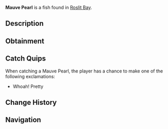 {{FishInfobox
|image          = Mauve Pearl.png
|rarity         = Rare
|sea            = First Sea
|location       = [[Roslit Bay]]
|sublocation    = 
|sources        = Clam
|radar_location = 
|xp             = 0
|weather        = 
|time           = 
|season         = 
|bait           = 
|base_weight    = 0.4
|base_value     = 200
|weight_range   = 0.3
|base_chance    = 10
|base_resil     = 100
}}
'''Mauve Pearl''' is a {{Rarity|Rare}} fish found in [[Roslit Bay]].

== Description ==
{{Description|A somber purple pearl.|Bestiary Entry}}

== Obtainment ==
{{Description|From catching Clams.|Bestiary Hint}}

== Catch Quips ==
When catching a Mauve Pearl, the player has a chance to make one of the following exclamations:
* Whoah! Pretty

== Change History ==
{{Change History|{{subst:Current Version}}}}

== Navigation ==
{{Fish Navbox|Roslit Bay}}